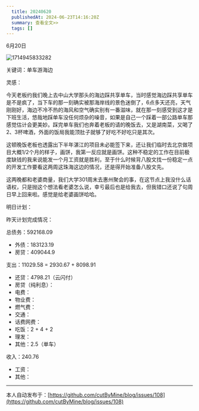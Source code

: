 ```yaml
---
  title: 20240620
  publishedAt: 2024-06-23T14:16:20Z
  summary: 查看全文>>
  tags: []
---
```


6月20日 

![1714945833282](https://github.com/cutByMine/blog/assets/164211290/00b76098-6319-4b26-8645-013984e3a231)

关键词：单车游海边

灵感：

今天老板约我们晚上去中山大学那头的海边踩共享单车，当时感觉海边踩共享单车是不是疯了，当下车的那一刻确实被那海岸线的景色迷倒了，6点多天还亮，天气刚刚好，海边不冷不热的海风和空气确实别有一番滋味，就在那一刻感受到这才是下班生活，悠哉地踩单车没任何烦杂的噪音，如果是自己一个踩着一部公路单车那感觉估计会更美妙。踩完单车我们也奔着老板的请的晚饭去，又是湖南菜，又喝了2、3杯啤酒，外面的饭局我能顶肚子就够了好吃不好吃只是其次。

这顿晚饭老板也透露出下半年湛江的项目未必能签下来，还让我们临时去北京做项目大概1/2个月的样子，画饼，我第一反应就是画饼。这种不稳定的工作在目前极度缺钱的我来说能发一个月工资就是胜利，至于什么时候背八股文找一份稳定一点的开发工作要看这两周这珠海这边的情况，还是得开始准备八股文先。

这两晚都和老婆商量，我们大学301周末去惠州聚会的事，在这节点上我没什么话语权，只是抛这个想法看老婆怎么说，幸亏最后也是给我去，但我错口还说了句周日早上回来啦。感觉是给老婆画饼哈哈。

明日计划：

昨天计划完成情况：

总债务：592168.09
- 外债：183123.19
- 房贷：409044.9

支出：11029.58 = 2930.67 + 8098.91
- 还贷：4798.21（云闪付）
- 房贷（纯利息）：
- 电费：
- 物业费：
- 燃气费：
- 交通：
- 话费网费：
- 吃饭：2 + 4 + 2
- 理发：
- 其他：2.5（单车）

收入：240.76
- 工资：
- 其他：


---
本人自动发布于：[https://github.com/cutByMine/blog/issues/108](https://github.com/cutByMine/blog/issues/108)
